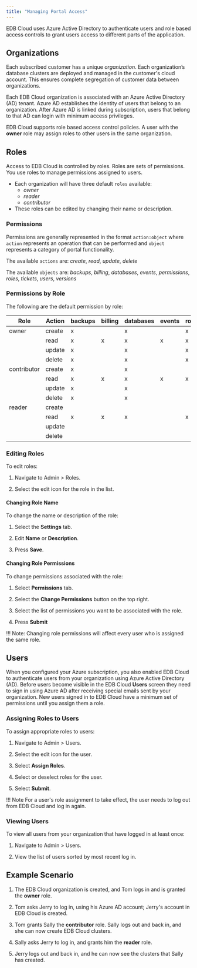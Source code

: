 ```yaml
---
title: "Managing Portal Access"
---
```


EDB Cloud uses Azure Active Directory to authenticate users and role based access controls to grant users access to different parts of the application.

## Organizations

Each subscribed customer has a unique *organization*. Each organization’s database clusters are deployed and managed in the customer's cloud account. This ensures complete segregation of customer data between organizations.

Each EDB Cloud organization is associated with an Azure Active Directory (AD) tenant. Azure AD establishes the identity of users that belong to an organization. After Azure AD is linked during subscription, users that belong to that AD can login with minimum access privileges.

EDB Cloud supports role based access control policies. A user with the **owner** role may assign roles to other users in the same organization. 

## Roles
Access to EDB Cloud is controlled by roles. Roles are sets of permissions. You use roles to manage permissions assigned to users.

* Each organization will have three default `roles` available:
  * _owner_
  * _reader_
  * _contributor_  
* These roles can be edited by changing their name or description.

### Permissions  

Permissions are generally represented in the format `action:object` where `action` represents an operation that can be performed and `object` represents a category of portal functionality.

The available `actions` are: _create_, _read_, _update_, _delete_

The available `objects` are: _backups_, _billing_, _databases_, _events_, _permissions_, _roles_, _tickets_, _users_,  _versions_

### Permissions by Role

The following are the default permission by role:

| Role        | Action |backups | billing | databases | events | roles | permissions | tickets | users | versions |
|-------------|--------|--------|---------|-----------|--------|-------|-------------|---------|-------|----------|
| owner       | create |   x    |         |     x     |        |    x  |       x     |     x   |   x   |    x     |
|             | read   |   x    |    x    |     x     |   x    |    x  |       x     |     x   |   x   |    x     |
|             | update |   x    |         |     x     |        |    x  |       x     |     x   |   x   |    x     |
|             | delete |   x    |         |     x     |        |    x  |       x     |     x   |   x   |    x     |
| contributor | create |   x    |         |     x     |        |       |             |     x   |       |          | 
|             | read   |   x    |    x    |     x     |   x    |    x  |       x     |     x   |   x   |    x     |
|             | update |   x    |         |     x     |        |       |             |     x   |       |          |
|             | delete |   x    |         |     x     |        |       |             |     x   |       |          |
| reader      | create |        |         |           |        |       |             |         |       |          |
|             | read   |   x    |    x    |     x     |        |    x  |       x     |     x   |   x   |    x     |
|             | update |        |         |           |        |       |             |         |       |          |
|             | delete |        |         |           |        |       |             |         |       |          |


### Editing Roles

To edit roles:
1. Navigate to Admin > Roles.

3. Select the edit icon for the role in the list.

#### Changing Role Name

To change the name or description of the role:
1. Select the **Settings** tab.

2. Edit **Name** or **Description**.
3. Press **Save**.

#### Changing Role Permissions

To change permissions associated with the role:
1. Select **Permissions** tab.

2. Select the **Change Permissions** button on the top right.
3. Select the list of permissions you want to be associated with the role.
4. Press **Submit**

!!! Note:
    Changing role permissions will affect every user who is assigned the same role.

## Users

When you configured your Azure subscription, you also enabled EDB Cloud to authenticate users from your organization using Azure Active Directory (AD). Before users become visible in the EDB Cloud **Users** screen they need to sign in using Azure AD after receiving special emails sent by your organization. New users signed in to EDB Cloud have a minimum set of permissions until you assign them a role.

### Assigning Roles to Users
To assign appropriate roles to users:
1. Navigate to Admin > Users.

2. Select the edit icon for the user.
3. Select **Assign Roles**.
4. Select or deselect roles for the user.
5. Select **Submit**.

!!! Note
    For a user's role assignment to take effect, the user needs to log out from EDB Cloud and log in again.

### Viewing Users

To view all users from your organization that have logged in at least once:

1. Navigate to Admin > Users.

2. View the list of users sorted by most recent log in.

## Example Scenario

1. The EDB Cloud organization is created, and Tom logs in and is granted the **owner** role.

1. Tom asks Jerry to log in, using his Azure AD account; Jerry's account in EDB Cloud is created.
1. Tom grants Sally the **contributor** role. Sally logs out and back in, and she can now create EDB Cloud clusters.
1. Sally asks Jerry to log in, and grants him the **reader** role.
1. Jerry logs out and back in, and he can now see the clusters that Sally has created.

